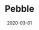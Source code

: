 ---
title: Pebble
tag: DePin
status: publish
date: 2020-03-01
slug: A decentralized asset tracking device to bring verifiable real world data to IoTeX DApps
website: https://iotex.io/pebble-tracker/
twitter:
logo: /img/Pebble.png
featured_img: https://wp.gcap1.iotex.io/wp-content/uploads/2020/03/pebble-header.png
telegram:
---